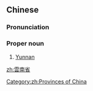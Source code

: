 {{also|云南省}}
==Chinese==
{{rfd|SOP|lang=zh}}
{{zh-forms|s=云南省|type=21}}

===Pronunciation===
{{zh-pron
|m=Yúnnánshěng
|mn=Hûn-lâm-séng
|cat=propn
}}

===Proper noun===
{{zh-proper noun}}

# [[Yunnan]]

[[zh:雲南省]]

[[Category:zh:Provinces of China]]